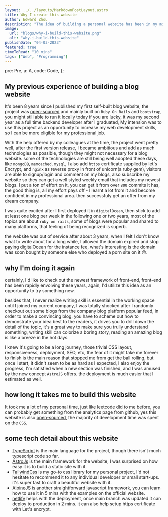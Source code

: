 ```yaml
---
layout: ../../layouts/MarkdownPostLayout.astro
title: Why I create this website
author: Edward Zhou
description: "The idea of building a personal website has been in my mind for a long while, what prevent me from getting started is I fear I might never finished it, but, GREAT THINGS COME FROM SMALL BEGINNINGS"
image:
  url: "blogs/why-i-build-this-website.png"
  alt: "why-i-build-this-website"
publishDate: "04-03-2023"
featured: true
timeToRead: "10 mins"
tags: ["Web", "Programming"]
---
```



  pre: Pre,
  a: A,
  code: Code,
};

## My previous experience of building a blog website

It's been 8 years since I published my first self-built blog website, the project was [open-sourced](https://github.com/edxzh/xingishere) and mainly built on `Ruby On Rails` and `bootstrap`, you might still able to run it locally today if you are lucky, it was my second year as a full time backend developer after I graduated, My intension was to use this project as an opportunity to increase my web development skills, so I can be more eligible for my professional job.

With the help offered by my colleagues at the time, the project went pretty well, after the first version release, I became ambitious and add as much technologies as possible, though they might not necessary for a blog website. some of the technologies are still being well adopted these days, like `mongoDB`, `memcached`, `mysql`, I also add `https` certificate supplied by let's Encrypt, and `nginx` as reverse proxy in front of unicorn(a ruby gem), visitors are able to signup/login and comment on my blogs, also subscribe my website so they can get a well styled weekly email that includes my newest blogs. I put a ton of effort on it, you can get it from over `800` commits it has, the good thing is, all my effort pays off - I learnt a lot from it and become confident in my professional area. then successfuly get an offer from my dream company.

I was quite excited after I first deployed it in `digitalOcean`, then stick to add at least one blog per week in the following one or two years, most of the topics are about `ruby on rails`, some of blogs were popular and shared to many platforms, that feeling of being recognized is superb.

the website was out of service after about 3 years, when I felt I don't know what to write about for a long while, I allowed the domain expired and stop paying digitalOcean for the instance fee, what's interesting is the domain was soon bought by someone else who deployed a porn site on it 😞.

## why I'm doing it again

certainly, I'd like to check out the newest framework of front-end, front-end has been rapidly envolving these years, again, I'd utilize this idea as an opportunity to try something new.

besides that, I never realize writing skill is essential in the working space until I joined my current company, I was totally shocked after I randomly checkout out some blogs from the company blog platform popular feed, in order to make a convincing blog, you have to scheme out how to demonstrate your idea best to the readers, it drives you to drill down the detail of the topic, it's a great way to make sure you trully understand something, writing skill can colorize a boring story, reading an amazing blog is like a breeze in the hot days.

I knew it's going to be a long journey, those trivial CSS layout, responsiveness, deployment, SEO, etc, the fear of it might take me forever to finish is the main reason that stopped me from get the ball rolling, but once I start, it didn't seem to be as hard as I expected, I also enjoy the progress, I'm satisfied when a new section was finished, and I was amused by the new concept `AstroJS` offers. the deployment is much easier that I estimated as well.

## how long it takes me to build this website

It took me a lot of my personal time, just like leetcode did to me before, you can probably get something from the analytics page from github, yes this website is also [open-sourced](https://github.com/edxzh/edwardzhou.com), the majority of development time was spent on the `CSS`.

## some tech detail about this website

- [TypeScript](https://www.typescriptlang.org/) is the main language for the project, though there isn't much typescript code so far.
- [AstroJs](https://astro.build/) is the main framework for the website, I was surprised on how easy it is to build a static site with it.
- [TailwindCss](https://tailwindcss.com/) is my go-to css library for my personal project, I'd not hesitate to recommend it to any individual developer or small start-ups. it's super fast to craft a beautiful website with it.
- [AlpineJS](https://alpinejs.dev/) is another straightforward javascript framework, you can learn how to use it in 5 mins with the examples on the official website.
- [netlify](https://www.netlify.com/) helps with the deployment, once main branch was updated it can deploy to production in 2 mins. it can also help setup https certificate with Let's encrypt.
